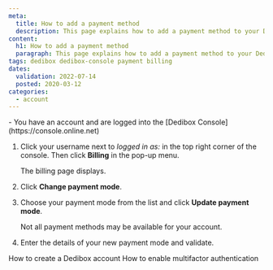 ```yaml
---
meta:
  title: How to add a payment method
  description: This page explains how to add a payment method to your Dedibox console.
content:
  h1: How to add a payment method
  paragraph: This page explains how to add a payment method to your Dedibox console.
tags: dedibox dedibox-console payment billing
dates:
  validation: 2022-07-14
  posted: 2020-03-12
categories:
  - account
---
```


<Message type="requirement">
  - You have an account and are logged into the [Dedibox Console](https://console.online.net) 
</Message>

1. Click your username next to _logged in as:_ in the top right corner of the console. Then click **Billing** in the pop-up menu.
    <Lightbox src="scaleway-dedibox-popup.webp" alt="" />

   The billing page displays.
2. Click **Change payment mode**.
3. Choose your payment mode from the list and click **Update payment mode**.
    <Lightbox src="scaleway-dedibox-new-paymentmode.webp" alt="" />

    <Message type="note">
      Not all payment methods may be available for your account.
    </Message>
4. Enter the details of your new payment mode and validate.

<Navigation title="See Also">
  <PreviousButton to="/dedibox-console/my-account/how-to/create-a-dedibox-account/">How to create a Dedibox account</PreviousButton>
  <NextButton to="/dedibox-console/my-account/how-to/enable-two-factor-authentication/">How to enable multifactor authentication</NextButton>
</Navigation>
